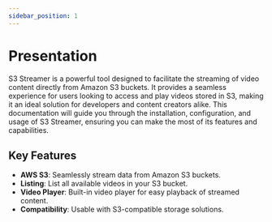 ```yaml
---
sidebar_position: 1
---
```


# Presentation

<div
    style={{
        display: 'flex',
        justifyContent: 'center',
        alignItems: 'center',
        margin: 'auto auto 40px auto',
    }}
  >
    <S3StreamerSvg height="300px" />
</div>

S3 Streamer is a powerful tool designed to facilitate the streaming of video content directly from Amazon S3 buckets.
It provides a seamless experience for users looking to access and play videos stored in S3, making it an ideal solution for developers and content creators alike.
This documentation will guide you through the installation, configuration, and usage of S3 Streamer, ensuring you can make the most of its features and capabilities.

## Key Features

- **AWS S3**: Seamlessly stream data from Amazon S3 buckets.
- **Listing**: List all available videos in your S3 bucket.
- **Video Player**: Built-in video player for easy playback of streamed content.
- **Compatibility**: Usable with S3-compatible storage solutions.

